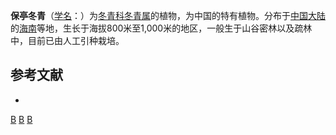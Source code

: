 {{Speciesbox 
| taxon = Ilex liangii
| authority = [[胡秀英|S. Y. Hu]]
}}

'''保亭冬青'''（[[学名|学名]]：{{lang|la|''Ilex liangii''}}）为[[冬青科|冬青科]][[冬青属|冬青属]]的植物，为中国的特有植物。分布于[[中国大陆|中国大陆]]的[[海南|海南]]等地，生长于海拔800米至1,000米的地区，一般生于山谷密林以及疏林中，目前已由人工引种栽培。

== 参考文献 ==
<div class="references-small">
* {{cite web| url =http://www.bioinfo.cn/db05/KmzwSpecies.php?action=view&id=14164| title =保亭冬青| work =《中国高等植物数据库全库》| publisher =中国科学院微生物研究所| author =昆明植物研究所| accessdate =2009-02-24| archive-date =2018-06-28| archive-url =https://web.archive.org/web/20180628204035/http://www.bioinfo.cn/db05/KmzwSpecies.php?action=view| dead-url =yes}}
</div>
{{Taxonbar|from=Q10887492}}

[[Category:冬青属|B]]
[[Category:中國特有植物|B]]
[[Category:海南植物|B]]